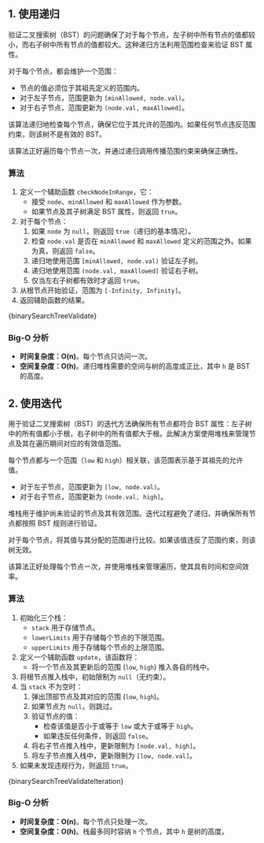 

## 1. 使用递归

验证二叉搜索树（BST）的问题确保了对于每个节点，左子树中所有节点的值都较小，而右子树中所有节点的值都较大。这种递归方法利用范围检查来验证 BST 属性。

对于每个节点，都会维护一个范围：

* 节点的值必须位于其祖先定义的范围内。
* 对于左子节点，范围更新为 `[minAllowed, node.val)`。
* 对于右子节点，范围更新为 `(node.val, maxAllowed]`。

该算法递归地检查每个节点，确保它位于其允许的范围内。如果任何节点违反范围约束，则该树不是有效的 BST。

该算法正好遍历每个节点一次，并通过递归调用传播范围约束来确保正确性。

### 算法

1. 定义一个辅助函数 `checkNodeInRange`，它：
   * 接受 `node`、`minAllowed` 和 `maxAllowed` 作为参数。
   * 如果节点及其子树满足 BST 属性，则返回 `true`。
2. 对于每个节点：
   1. 如果 `node` 为 `null`，则返回 `true`（递归的基本情况）。
   2. 检查 `node.val` 是否在 `minAllowed` 和 `maxAllowed` 定义的范围之外。如果为真，则返回 `false`。
   3. 递归地使用范围 `[minAllowed, node.val)` 验证左子树。
   4. 递归地使用范围 `(node.val, maxAllowed]` 验证右子树。
   5. 仅当左右子树都有效时才返回 `true`。
3. 从根节点开始验证，范围为 `[-Infinity, Infinity]`。
4. 返回辅助函数的结果。

<MDXCodeBlock>
  {binarySearchTreeValidate}
</MDXCodeBlock>

### Big-O 分析

* **时间复杂度：O(n)**。每个节点只访问一次。
* **空间复杂度：O(h)**。递归堆栈需要的空间与树的高度成正比，其中 `h` 是 BST 的高度。

## 2. 使用迭代

用于验证二叉搜索树（BST）的迭代方法确保所有节点都符合 BST 属性：左子树中的所有值都小于根，右子树中的所有值都大于根。此解决方案使用堆栈来管理节点及其在遍历期间对应的有效值范围。

每个节点都与一个范围（`low` 和 `high`）相关联，该范围表示基于其祖先的允许值。

* 对于左子节点，范围更新为 `[low, node.val)`。
* 对于右子节点，范围更新为 `(node.val, high]`。

堆栈用于维护尚未验证的节点及其有效范围。迭代过程避免了递归，并确保所有节点都按照 BST 规则进行验证。

对于每个节点，将其值与其分配的范围进行比较。如果该值违反了范围约束，则该树无效。

该算法正好处理每个节点一次，并使用堆栈来管理遍历，使其具有时间和空间效率。

### 算法

1. 初始化三个栈：
   * `stack` 用于存储节点。
   * `lowerLimits` 用于存储每个节点的下限范围。
   * `upperLimits` 用于存储每个节点的上限范围。
2. 定义一个辅助函数 `update`，该函数将：
   * 将一个节点及其更新后的范围 (`low`, `high`) 推入各自的栈中。
3. 将根节点推入栈中，初始限制为 `null`（无约束）。
4. 当 `stack` 不为空时：
   1. 弹出顶部节点及其对应的范围 (`low`, `high`)。
   2. 如果节点为 `null`，则跳过。
   3. 验证节点的值：
      * 检查该值是否小于或等于 `low` 或大于或等于 `high`。
      * 如果违反任何条件，则返回 `false`。
   4. 将右子节点推入栈中，更新限制为 `[node.val, high]`。
   5. 将左子节点推入栈中，更新限制为 `[low, node.val]`。
5. 如果未发现违规行为，则返回 `true`。

<MDXCodeBlock> {binarySearchTreeValidateIteration} </MDXCodeBlock>

### Big-O 分析

* **时间复杂度：O(n)**。每个节点只处理一次。
* **空间复杂度：O(h)**。栈最多同时容纳 `h` 个节点，其中 `h` 是树的高度。
